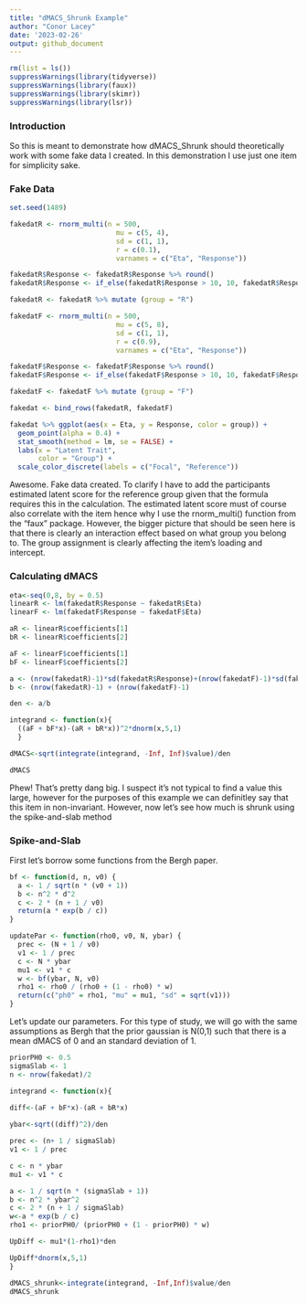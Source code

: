 ```yaml
---
title: "dMACS_Shrunk Example"
author: "Conor Lacey"
date: '2023-02-26'
output: github_document
---
```


```r
rm(list = ls())
suppressWarnings(library(tidyverse))
suppressWarnings(library(faux))
suppressWarnings(library(skimr))
suppressWarnings(library(lsr))
```


### Introduction 

So this is meant to demonstrate how dMACS_Shrunk should theoretically work with some fake data I created. In this demonstration I use just one item for simplicity sake.

### Fake Data

```r
set.seed(1489)

fakedatR <- rnorm_multi(n = 500, 
                          mu = c(5, 4), 
                          sd = c(1, 1), 
                          r = c(0.1), 
                          varnames = c("Eta", "Response"))

fakedatR$Response <- fakedatR$Response %>% round()
fakedatR$Response <- if_else(fakedatR$Response > 10, 10, fakedatR$Response)

fakedatR <- fakedatR %>% mutate (group = "R")

fakedatF <- rnorm_multi(n = 500, 
                          mu = c(5, 8), 
                          sd = c(1, 1), 
                          r = c(0.9), 
                          varnames = c("Eta", "Response"))

fakedatF$Response <- fakedatF$Response %>% round()
fakedatF$Response <- if_else(fakedatF$Response > 10, 10, fakedatF$Response)

fakedatF <- fakedatF %>% mutate (group = "F")

fakedat <- bind_rows(fakedatR, fakedatF)

fakedat %>% ggplot(aes(x = Eta, y = Response, color = group)) + 
  geom_point(alpha = 0.4) + 
  stat_smooth(method = lm, se = FALSE) +
  labs(x = "Latent Trait",
       color = "Group") + 
  scale_color_discrete(labels = c("Focal", "Reference"))
```

Awesome. Fake data created. To clarify I have to add the participants estimated latent score for the reference group given that the formula requires this in the calculation. The estimated latent score must of course also correlate with the item hence why I use the rnorm_multi() function from the "faux" package. However, the bigger picture that should be seen here is that there is clearly an interaction effect based on what group you belong to. The group assignment is clearly affecting the item's loading and intercept. 

### Calculating dMACS

```r
eta<-seq(0,8, by = 0.5)
linearR <- lm(fakedatR$Response ~ fakedatR$Eta)
linearF <- lm(fakedatF$Response ~ fakedatF$Eta)

aR <- linearR$coefficients[1]
bR <- linearR$coefficients[2]

aF <- linearF$coefficients[1]
bF <- linearF$coefficients[2]

a <- (nrow(fakedatR)-1)*sd(fakedatR$Response)+(nrow(fakedatF)-1)*sd(fakedatF$Response)
b <- (nrow(fakedatR)-1) + (nrow(fakedatF)-1) 

den <- a/b

integrand <- function(x){
  ((aF + bF*x)-(aR + bR*x))^2*dnorm(x,5,1)
  }

dMACS<-sqrt(integrate(integrand, -Inf, Inf)$value)/den

dMACS
```


Phew! That's pretty dang big. I suspect it's not typical to find a value this large, however for the purposes of this example we can definitley say that this item in non-invariant. However, now let's see how much is shrunk using the spike-and-slab method

### Spike-and-Slab

First let's borrow some functions from the Bergh paper. 
```r
bf <- function(d, n, v0) {
  a <- 1 / sqrt(n * (v0 + 1))
  b <- n^2 * d^2
  c <- 2 * (n + 1 / v0)
  return(a * exp(b / c))
}

updatePar <- function(rho0, v0, N, ybar) {
  prec <- (N + 1 / v0)
  v1 <- 1 / prec
  c <- N * ybar
  mu1 <- v1 * c
  w <- bf(ybar, N, v0)
  rho1 <- rho0 / (rho0 + (1 - rho0) * w)
  return(c("ph0" = rho1, "mu" = mu1, "sd" = sqrt(v1)))
}
```

Let's update our parameters. For this type of study, we will go with the same assumptions as Bergh that the prior gaussian is N(0,1) such that there is a mean dMACS of 0 and an standard deviation of 1. 

```r
priorPH0 <- 0.5
sigmaSlab <- 1
n <- nrow(fakedat)/2

integrand <- function(x){
  
diff<-(aF + bF*x)-(aR + bR*x)

ybar<-sqrt((diff)^2)/den

prec <- (n+ 1 / sigmaSlab)
v1 <- 1 / prec

c <- n * ybar
mu1 <- v1 * c

a <- 1 / sqrt(n * (sigmaSlab + 1))
b <- n^2 * ybar^2
c <- 2 * (n + 1 / sigmaSlab)
w<-a * exp(b / c)
rho1 <- priorPH0/ (priorPH0 + (1 - priorPH0) * w)

UpDiff <- mu1*(1-rho1)*den

UpDiff*dnorm(x,5,1)
}

dMACS_shrunk<-integrate(integrand, -Inf,Inf)$value/den
dMACS_shrunk
```

